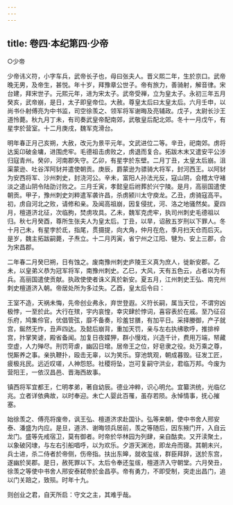 ```yaml
---
---
---
```

title: 卷四·本纪第四·少帝
---

○少帝

少帝讳义符，小字车兵，武帝长子也，母曰张夫人。晋义熙二年，生於京口。武帝晚无男，及帝生，甚悦。年十岁，拜豫章公世子。帝有旅力，善骑射，解音律。宋台建，拜宋世子。元熙元年，进为宋太子。武帝受禅，立为皇太子。永初三年五月癸亥，武帝崩，是日，太子即皇帝位。大赦。尊皇太后曰太皇太后。六月壬申，以尚书仆射傅亮为中书监，司空徐羡之、领军将军谢晦及亮辅政。戊子，太尉长沙王道怜薨。秋九月丁未，有司奏武皇帝配南郊，武敬皇后配北郊。冬十一月戊午，有星孛於营室。十二月庚戌，魏军克滑台。

明年春正月己亥朔，大赦，改元为景平元年。文武进位二等。辛丑，祀南郊。虏将达奚卬破金墉，进围虎牢。毛德祖击虏败之，虏退而复合。拓跋木末又遣安平公涉归寇青州。癸卯，河南郡失守。乙卯，有星孛於东壁。二月丁丑，太皇太后崩。沮渠蒙逊、吐谷浑阿豺并遣使朝贡。庚辰，爵蒙逊为骠骑大将军，封河西王。以阿豺为安西将军、沙州刺史，封浇河公。辛未，富阳人孙法光反，寇山阴，会稽太守褚淡之遣山阴令陆劭讨败之。三月壬寅，孝懿皇后祔葬於兴宁陵。是月，高丽国遣使朝贡。甲子，豫州刺史刘粹遣军袭许昌，杀虏颍川太守庾龙。乙丑，虏骑寇高平。初，虏自河北之败，请修和亲。及闻高祖崩，因复侵扰，河、洛之地骚然矣。夏四月，檀道济北征，次临朐，焚虏攻具。乙未，魏军克虎牢，执司州刺史毛德祖以归。秋七月癸酉，尊所生张夫人为皇太后。丁丑，以旱，诏赦五岁刑以下罪人。冬十月己未，有星孛於氐，指尾，贯摄提，向大角，仲月在危，季月扫天仓而后灭。是岁，魏主拓跋嗣薨，子焘立。十二月丙寅，省宁州之江阳、犍为、安上三郡，合为宋昌郡。

二年春二月癸巳朔，日有蚀之。废南豫州刺史庐陵王义真为庶人，徙新安郡。乙未，以皇弟义恭为冠军将军，南豫州刺史。乙巳，大风，天有五色云，占者以为有兵。高丽国遣使贡献。执政使使者诛义真於新安。夏五月，江州刺史王弘、南兖州刺史檀道济入朝。帝居处所为多过失。乙酉，皇太后令曰：

王室不造，天祸未悔，先帝创业弗永，弃世登遐。义符长嗣，属当天位，不谓穷凶极悖，一至於此。大行在殡，宇内哀惶，幸灾肆於悖词，喜容表於在戚。至乃征召乐府，鸠集伶官，优倡管弦，靡不备奏，珍羞甘膳，有加平日。采择媵御，产子就宫，鋋然无怍，丑声四达。及懿后崩背，重加天罚，亲与左右执绋歌呼，推排梓宫，抃掌笑谑，殿省备闻。加复日夜媟狎，群小慢戏，兴造千计，费用万端，帑藏空虚，人力殚尽。刑罚苛虐，幽囚日增。居帝王之位，好皂隶之役。处万乘之尊，悦厮养之事。亲执鞭扑，殴击无辜，以为笑乐。穿池筑观，朝成暮毁。征发工匠，疲极兆民。远近叹嗟，人神怨怒。社稷将坠，岂可复嗣守洪业，君临万邦。今废为营阳王，一依汉昌邑、晋海西故事。

镇西将军宜都王，仁明孝弟，著自幼辰。德业冲粹，识心明允。宜纂洪统，光临亿兆。立者详依典故，以时奉迎。未亡人婴此百罹，虽存若陨。永悼情事，抚心摧塞。

始徐羡之、傅亮将废帝，讽王弘、檀道济求赴国讣。弘等来朝，使中书舍人邢安泰、潘盛为内应。是旦，道济、谢晦领兵居前，羡之等随后，因东掖门开，入自云龙门。盛等先戒宿卫，莫有御者。时帝於华林园为列肆，亲自酤卖。又开渎聚土，以象破冈埭，与左右引船唱呼，以为欢乐。夕游天渊池，即龙舟而寝。其朝未兴，兵士进，杀二侍者於帝侧，伤帝指。扶出东皞，就收玺绂，群臣拜辞，送於东宫，遂幽於吴郡。是日，赦死罪以下。太后令奉还玺绂，檀道济入守朝堂。六月癸丑，徐羡之等使中书舍人邢安泰弑帝於金昌亭。帝有勇力，不即受制，突走出昌门，追以门关踣之，致殒。时年十九。

则创业之君，自天所启：守文之主，其难乎哉。

